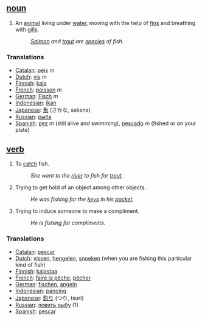 ==  [[noun]] ==
#An [[animal]] living under [[water]], moving with the help of [[fin]]s and breathing with [[gill]]s.
#:''[[Salmon]] and [[trout]] are [[species]] of fish.''

===Translations===
*[[Catalan]]: [[peix]] ''m''
*[[Dutch]]: [[vis]] ''m''
*[[Finnish]]: [[kala]]
*[[French]]: [[poisson]] ''m''
*[[German]]: [[Fisch]] ''m''
*[[Indonesian]]: [[ikan]]
*[[Japanese]]: [[魚]] (さかな, sakana)
*[[Russian]]: [[рыба]]
*[[Spanish]]: [[pez]] ''m'' (still alive and swimming), [[pescado]] ''m'' (fished or on your plate)

== [[verb]] ==
#To [[catch]] fish.
#:''She went to the [[river]] to fish for [[trout]].''
#Trying to get hold of an object among other objects.
#:''He was fishing for the [[key]]s in his [[pocket]].''
#Trying to induce someone to make a compliment.
#:''He is fishing for compliments.''

===Translations===
*[[Catalan]]: [[pescar]]
*[[Dutch]]: [[vissen]], [[hengelen]], [[snoeken]] (when you are fishing this particular kind of fish)
*[[Finnish]]: [[kalastaa]]
*[[French]]: [[faire la pêche]], [[pêcher]]
*[[German]]: [[fischen]], [[angeln]]
*[[Indonesian]]: [[pancing]]
*[[Japanese]]: [[釣り]] (つり, tsuri)
*[[Russian]]: [[ловить рыбу]] (1)
*[[Spanish]]: [[pescar]]